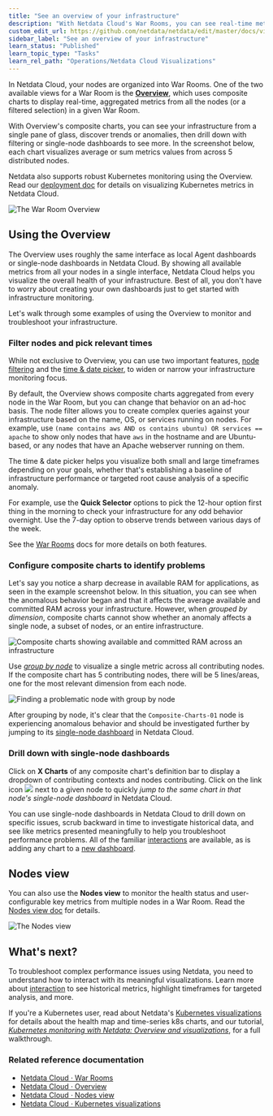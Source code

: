 ```yaml
---
title: "See an overview of your infrastructure"
description: "With Netdata Cloud's War Rooms, you can see real-time metrics, from any number of nodes in your infrastructure, in composite charts."
custom_edit_url: https://github.com/netdata/netdata/edit/master/docs/visualize/overview-infrastructure.md
sidebar_label: "See an overview of your infrastructure"
learn_status: "Published"
learn_topic_type: "Tasks"
learn_rel_path: "Operations/Netdata Cloud Visualizations"
---
```



In Netdata Cloud, your nodes are organized into War Rooms. One of the two available views for a War Room is the
[**Overview**](https://github.com/netdata/netdata/blob/master/docs/cloud/visualize/overview.md), which uses composite charts to display
real-time, aggregated metrics from all the nodes (or a filtered selection) in a given War Room.

With Overview's composite charts, you can see your infrastructure from a single pane of glass, discover trends or
anomalies, then drill down with filtering or single-node dashboards to see more. In the screenshot below,
each chart visualizes average or sum metrics values from across 5 distributed nodes.

Netdata also supports robust Kubernetes monitoring using the Overview. Read our [deployment
doc](https://github.com/netdata/netdata/blob/master/packaging/installer/methods/kubernetes.md) for details on visualizing Kubernetes metrics in Netdata Cloud.

![The War Room
Overview](https://user-images.githubusercontent.com/1153921/108732681-09791980-74eb-11eb-9ba2-98cb1b6608de.png)

## Using the Overview

The Overview uses roughly the same interface as local Agent dashboards or single-node dashboards in Netdata Cloud. By
showing all available metrics from all your nodes in a single interface, Netdata Cloud helps you visualize the overall
health of your infrastructure. Best of all, you don't have to worry about creating your own dashboards just to get
started with infrastructure monitoring.

Let's walk through some examples of using the Overview to monitor and troubleshoot your infrastructure.

### Filter nodes and pick relevant times

While not exclusive to Overview, you can use two important features, [node
filtering](https://github.com/netdata/netdata/blob/master/docs/cloud/war-rooms.md#node-filter) and the [time &amp; date
picker](https://github.com/netdata/netdata/blob/master/docs/cloud/war-rooms.md#time--date-picker), to widen or narrow your infrastructure
monitoring focus.

By default, the Overview shows composite charts aggregated from every node in the War Room, but you can change that
behavior on an ad-hoc basis. The node filter allows you to create complex queries against your infrastructure based on
the name, OS, or services running on nodes. For example, use `(name contains aws AND os contains ubuntu) OR services ==
apache` to show only nodes that have `aws` in the hostname and are Ubuntu-based, or any nodes that have an Apache
webserver running on them.

The time &amp; date picker helps you visualize both small and large timeframes depending on your goals, whether that's
establishing a baseline of infrastructure performance or targeted root cause analysis of a specific anomaly.

For example, use the **Quick Selector** options to pick the 12-hour option first thing in the morning to check your
infrastructure for any odd behavior overnight. Use the 7-day option to observe trends between various days of the week.

See the [War Rooms](https://github.com/netdata/netdata/blob/master/docs/cloud/war-rooms.md) docs for more details on both features.

### Configure composite charts to identify problems

Let's say you notice a sharp decrease in available RAM for applications, as seen in the example screenshot below. In
this situation, you can see when the anomalous behavior began and that it affects the average available and committed
RAM across your infrastructure. However, when _grouped by dimension_, composite charts cannot show whether an anomaly
affects a single node, a subset of nodes, or an entire infrastructure.

![Composite charts showing available and committed RAM across an
infrastructure](https://user-images.githubusercontent.com/1153921/99314892-0bae4680-281f-11eb-823e-071a1da25dc7.png)

Use [_group by node_](https://github.com/netdata/netdata/blob/master/docs/cloud/visualize/overview.md#group-by-dimension-or-node) to visualize
a single metric across all contributing nodes. If the composite chart has 5 contributing nodes, there will be 5
lines/areas, one for the most relevant dimension from each node.

![Finding a problematic node with group by
node](https://user-images.githubusercontent.com/1153921/99315558-0e5d6b80-2820-11eb-91e9-9c46bc4c7298.gif)

After grouping by node, it's clear that the `Composite-Charts-01` node is experiencing anomalous behavior and should be
investigated further by jumping to its [single-node dashboard](#drill-down-with-single-node-dashboards) in Netdata
Cloud.

### Drill down with single-node dashboards

Click on **X Charts** of any composite chart's definition bar to display a dropdown of contributing contexts and nodes
contributing. Click on the link icon <img class="img__inline img__inline--link"
src="https://user-images.githubusercontent.com/1153921/95762109-1d219300-0c62-11eb-8daa-9ba509a8e71c.png" /> next to a
given node to quickly _jump to the same chart in that node's single-node dashboard_ in Netdata Cloud.

You can use single-node dashboards in Netdata Cloud to drill down on specific issues, scrub backward in time to
investigate historical data, and see like metrics presented meaningfully to help you troubleshoot performance problems.
All of the familiar [interactions](https://github.com/netdata/netdata/blob/master/docs/visualize/interact-dashboards-charts.md) are available, as is adding any chart
to a [new dashboard](https://github.com/netdata/netdata/blob/master/docs/visualize/create-dashboards.md).

## Nodes view

You can also use the **Nodes view** to monitor the health status and user-configurable key metrics from multiple nodes
in a War Room. Read the [Nodes view doc](https://github.com/netdata/netdata/blob/master/docs/cloud/visualize/nodes.md) for details.

![The Nodes view](https://user-images.githubusercontent.com/1153921/108733066-5fe65800-74eb-11eb-98e0-abaccd36deaf.png)

## What's next?

To troubleshoot complex performance issues using Netdata, you need to understand how to interact with its meaningful
visualizations. Learn more about [interaction](https://github.com/netdata/netdata/blob/master/docs/visualize/interact-dashboards-charts.md) to see historical metrics,
highlight timeframes for targeted analysis, and more.

If you're a Kubernetes user, read about Netdata's [Kubernetes
visualizations](https://github.com/netdata/netdata/blob/master/docs/cloud/visualize/kubernetes.md) for details about the health map and
time-series k8s charts, and our tutorial, [_Kubernetes monitoring with Netdata: Overview and
visualizations_](https://github.com/netdata/netdata/blob/master/docs/guides/monitor/kubernetes-k8s-netdata.md), for a full walkthrough.

### Related reference documentation

- [Netdata Cloud · War Rooms](https://github.com/netdata/netdata/blob/master/docs/cloud/war-rooms.md)
- [Netdata Cloud · Overview](https://github.com/netdata/netdata/blob/master/docs/cloud/visualize/overview.md)
- [Netdata Cloud · Nodes view](https://github.com/netdata/netdata/blob/master/docs/cloud/visualize/nodes.md)
- [Netdata Cloud · Kubernetes visualizations](https://github.com/netdata/netdata/blob/master/docs/cloud/visualize/kubernetes.md)


